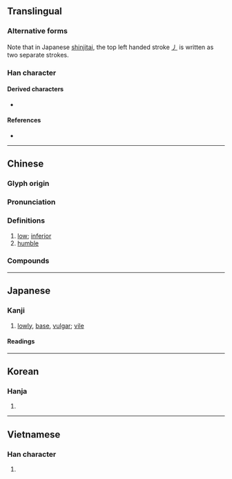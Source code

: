 {{character info/new}}
{{character info|0xFA35}}
{{character info|0x2F82D}}
==Translingual==
{{ja-forms|卑|卑|卑}}

===Alternative forms===
Note that in Japanese [[shinjitai]], the top left handed stroke [[㇓]] is written as two separate strokes.

===Han character===
{{Han char|rn=24|rad=十|as=06|asj=07|sn=8|snj=9|four=26400|canj=HHJ|ids=⿱⿻白丿十(GHTK),⿱丿𤰞(JV)}}

====Derived characters====
* {{l|mul|啤}}

====References====
* {{Han ref|kx=0156.270|dkj=02738|dj=0356.170|hdz=10063.010|uh=5351|ud=21329|bh=A8F5|bd=43253}}

----

==Chinese==
{{zh-forms}}

===Glyph origin===
{{Han etym}}

===Pronunciation===
{{zh-pron
|m=bēi
|c=bei1
|mn=pi
|mc=y
|oc=y
|cat=
}}

===Definitions===
{{zh-hanzi}}

# [[low]]; [[inferior]]
# [[humble]]

===Compounds===
{{zh-der|不亢不卑|不卑不亢|不抗不卑|位卑言高|克順克卑|前倨後卑|卑下|卑人|卑以自牧|卑位|卑侮|卑俗|卑劣|卑劣手段|卑卑|卑南文化|卑南族|卑南鄉|卑宮|卑宮菲食|卑微|卑怯|卑末|卑梁之釁|卑汙|卑溼|卑無高論|卑爾根|卑田院|卑禮厚幣|卑職|卑薄|卑見|卑親屬|卑論|卑謹|卑讓|卑賤|卑身|卑躬屈節|卑躬屈膝|卑辭厚禮|卑鄙|卑鄙無恥|卑鄙齷齪|卑金屬|卑陋|卑陋齷齪|卑高|天高聽卑|官卑祿薄|官卑職小|尊卑|尊古卑今|尊己卑人|歎老嗟卑|男尊女卑|登高自卑|自卑|自卑感|菲食卑宮|謙卑|謙卑自牧|辭尊居卑|鮮卑|長幼尊卑|卑南}}

----

==Japanese==

===Kanji===
{{ja-kanji|grade=c|rs=十06|kyu=卑}}

# [[lowly]], [[base]], [[vulgar]]; [[vile]]

====Readings====
{{ja-readings
|goon=ひ
|kanon=ひ
|kun=いや-し.い, いや-しめる, いや-しむ, ひく-い
}}

----

==Korean==

===Hanja===
{{ko-hanja|hangeul=비|rv=bi|mr=pi}}

# {{defn|lang=ko|sort=十06}}

----

==Vietnamese==

===Han character===
{{vi-hantu|[[te]], [[bấy]], [[ti]]|rs=十06}}

# {{defn|lang=vi|sort=十06}}